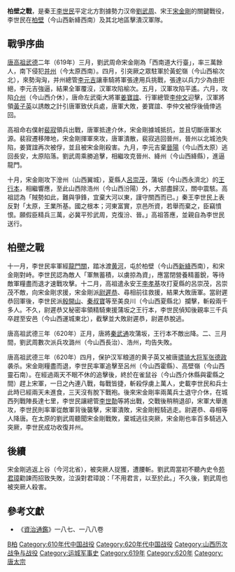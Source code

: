 {{Infobox Military Conflict
| conflict = 柏壁之戰
| partof = 唐朝統一戰爭
| date = 619年11月至620年4月
| place = [[中國|中國]][[柏壁|柏壁]]（今山西新絳西南）
| result = 唐平定北方[[劉武周|劉武周]]汉勢力
| combatant1 = 汉
| combatant2 = [[李唐王朝|李唐王朝]]
| commander1 = [[劉武周|劉武周]]、[[宋金剛|宋金剛]]
| commander2 = [[李世民|李世民]]
| strength1 = 30,000人
| strength2 = 不詳
}}
{{Campaignbox 唐朝统一战争}}
'''柏壁之戰'''，是秦王[[李世民|李世民]]平定北方割據勢力汉帝[[劉武周|劉武周]]、宋王[[宋金剛|宋金剛]]的關鍵戰役，李世民在[[柏壁|柏壁]]（今山西新絳西南）及其北地區擊潰汉軍隊。

==戰爭序曲==
[[唐高祖|唐高祖]][[武德|武德]]二年（619年）三月，劉武周命宋金剛為「西南道大行臺」，率三萬餘人，南下侵犯[[并州|并州]]（今太原西南）。四月，引突厥之眾駐軍於黃蛇嶺（今山西榆次北），來勢洶洶，并州總管[[李元吉|李元吉]]讓車騎將軍張達用兵挑戰，張達以兵力少為由拒絕，李元吉強逼，結果全軍覆沒，汉軍攻陷榆次。五月，汉軍攻陷平遙。六月，攻陷[[介州|介州]]（今山西介休），唐命左武衛大將軍[[姜寶誼|姜寶誼]]、行軍總管[[李仲文|李仲文]]迎擊，汉軍將領[[黃子英|黃子英]]以誘敵之計引唐軍致伏兵處，唐軍大敗，姜寶誼、李仲文被俘後僥倖逃回。

高祖命右僕射[[裴寂|裴寂]]領兵出戰，唐軍抵達介休，宋金剛據城抵抗，並且切斷唐軍水源。裴寂遷移陣地，宋金剛揮軍來攻，唐軍潰散，裴寂逃回晉州，晉州以北城池失陷，姜寶誼再次被俘，並且被宋金剛殺害。九月，李元吉棄[[晉陽|晉陽]]（今山西太原）逃回長安，太原陷落。劉武周乘勝追擊，相繼攻克晉州、絳州（今山西絳縣），進逼龍門。

十月，宋金剛攻下澮州（山西翼城），夏縣人[[呂崇茂|呂崇茂]]，蒲坂（今山西永濟北）的[[王行本|王行本]]，相繼響應，至此山西除浩州（今山西汾陽）外，大部盡歸汉，關中震駭。高祖認為「賊勢如此，難與爭鋒，宜棄大河以東，謹守關西而已。」秦王李世民上表反對「太原，王業所基。國之根本；河東富實，京邑所資，若舉而棄之，臣竊憤恨。願假臣精兵三萬，必冀平殄武周，克復汾、晉。」高祖答應，並親自為李世民送行。

==柏壁之戰==
十一月，李世民率軍經[[龍門關|龍門關]]，踏冰渡[[黄河|黄河]]，屯於柏壁（今山西[[新絳|新絳]]西南），和宋金剛對峙。李世民認為敵人「軍無蓄積，以虜掠為資」，應當閉營養精蓄銳，等待敵軍糧盡而退才速戰攻擊。十二月，高祖遣永安王[[李孝基|李孝基]]攻打夏縣的呂崇茂，呂崇茂不敵，向宋金剛求援，宋金剛派[[尉遲恭|尉遲恭]]、尋相前往救援，結果大敗唐軍。當尉遲恭回軍後，李世民派[[殷開山|殷開山]]、[[秦叔寶|秦叔寶]]等至美良川（今山西夏縣北）攔擊，斬殺兩千多人。不久，尉遲恭又秘密率領精騎東援蒲坂之王行本，李世民偵知後親率三千兵卒趕至安邑（今山西運城東北），截擊並大敗尉遲恭，尉遲恭脫逃。

唐高祖武德三年（620年）正月，唐將[[秦武通|秦武通]]攻蒲坂，王行本不敵出降。二、三月間，劉武周數次派兵攻潞州（今山西長治）、浩州，均告失敗。

唐高祖武德三年（620年）四月，保护汉军粮道的黄子英又被唐[[骠骑大将军|骠骑大将军]][[张德政_(唐朝)|张德政]]袭杀。宋金剛糧盡而退，李世民率軍追擊至呂州（今山西霍縣）、高壁嶺（今山西靈石南）。在經過兩天不眠不休的追擊後，終於在雀鼠谷（今山西介休縣與霍縣之間）趕上宋軍，一日之內連八戰，每戰皆捷，斬殺俘虜上萬人，史載李世民和兵士此時已經兩天未進食，三天沒有脫下戰袍。後來宋金剛率兩萬兵士退守介休，在城西列戰陣長達七里，李世民讓總管[[李世勣|李世勣]]等將出戰，交戰後稍稍退卻，宋軍大舉進攻，李世民則率軍從敵軍背後襲擊，宋軍潰敗，宋金剛輕騎逃走。尉遲恭、尋相等人降唐。在太原的劉武周聽聞宋金剛戰敗，棄城逃往突厥，宋金剛也率百多騎逃入突厥，李世民成功收復并州。

==後續==
宋金剛逃返上谷（今河北省），被突厥人捉獲，遭腰斬。劉武周當初不聽內史令[[苑君璋|苑君璋]]勸諫而招致失敗，泣淚對君璋說：「不用君言，以至於此。」不久後，劉武周也被突厥人殺害。

==參考文獻==
*《[[資治通鑑|資治通鑑]]》一八七、一八八卷

[[Category:唐朝战役|B柏]]
[[Category:610年代中国战役|Category:610年代中国战役]]
[[Category:620年代中国战役|Category:620年代中国战役]]
[[Category:山西历次战争与战役|Category:山西历次战争与战役]]
[[Category:运城军事史|Category:运城军事史]]
[[Category:619年|Category:619年]]
[[Category:620年|Category:620年]]
[[Category:唐太宗|Category:唐太宗]]